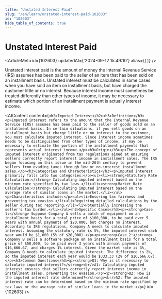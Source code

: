 ```yaml
---
title: "Unstated Interest Paid"
slug: "/en/learn/unstated-interest-paid-102603"
id: "102603"
hide_table_of_contents: true
---
```



# Unstated Interest Paid

<ArticleMeta id={102603} updatedAt={'2024-09-12 15:49:10'} alias={`[]`} />
<div className='border-solid border-b border-t-0 my-4 border-[var(--ifm-color-gray-300)]' />

Unstated interest paid is the amount of money the Internal Revenue Service (IRS) assumes has been paid to the seller of an item that has been sold on an installment basis. Unstated interest must be calculated in some cases when you have sold an item on installment basis, but have charged the customer little or no interest. Because interest income must sometimes be treated differently than other types of income, it may be necessary to estimate which portion of an installment payment is actually interest income.

<AIContent content={`<h2>Imputed Interest</h2><h3>Definition</h3><p>Imputed interest refers to the amount that the Internal Revenue Service (IRS) assumes has been paid to the seller of goods sold on an installment basis. In certain situations, if you sell goods on an installment basis but charge little or no interest to the customer, you must calculate imputed interest. Since interest income sometimes needs to be distinguished from other types of income, it may be necessary to estimate the portion of the installment payments that represents actual interest income.</p><h3>Origin</h3><p>The concept of imputed interest originated from tax regulations aimed at ensuring sellers correctly report interest income in installment sales. The IRS began focusing on this issue in the mid-20th century to prevent sellers from evading taxes through low or no-interest installment sales.</p><h3>Categories and Characteristics</h3><p>Imputed interest primarily falls into two categories:</p><ul><li><strong>Statutory Rate Calculation:</strong> Calculating imputed interest based on the minimum rate specified by tax laws.</li><li><strong>Market Rate Calculation:</strong> Calculating imputed interest based on the average rate of similar loans in the market.</li></ul><p>Characteristics include:</p><ul><li>Ensuring tax fairness and preventing tax evasion.</li><li>Requiring detailed calculations by the seller during tax reporting.</li><li>Potentially increasing the seller's tax burden.</li></ul><h3>Specific Cases</h3><p><strong>Case 1:</strong> Suppose Company A sells a batch of equipment on an installment basis for a total price of $100,000, to be paid over 5 years with annual payments of $20,000, but charges no interest. According to IRS regulations, Company A needs to calculate imputed interest. Assuming the statutory rate is 5%, the imputed interest each year would be $1,000 (5% of $20,000).</p><p><strong>Case 2:</strong> Company B sells a software package on an installment basis for a total price of $50,000, to be paid over 3 years with annual payments of $16,666.67, and charges 1% interest. Given the market rate is 3%, Company B needs to calculate imputed interest. The difference is 2%, so the imputed interest each year would be $333.33 (2% of $16,666.67).</p><h3>Common Questions</h3><p><strong>Q1: Why is it necessary to calculate imputed interest?</strong><br/>A1: Calculating imputed interest ensures that sellers correctly report interest income in installment sales, preventing tax evasion.</p><p><strong>Q2: How is the imputed interest rate determined?</strong><br/>A2: The imputed interest rate can be determined based on the minimum rate specified by tax laws or the average rate of similar loans in the market.</p>`} id={102603} />
